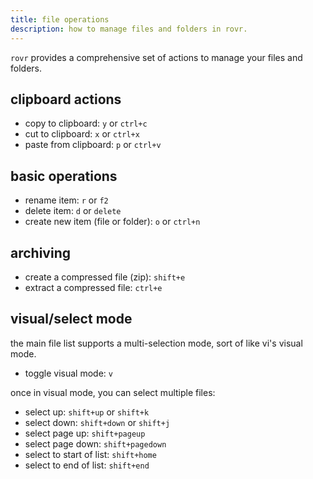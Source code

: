 ```yaml
---
title: file operations
description: how to manage files and folders in rovr.
---
```


`rovr` provides a comprehensive set of actions to manage your files and folders.

## clipboard actions

- copy to clipboard: `y` or `ctrl+c`
- cut to clipboard: `x` or `ctrl+x`
- paste from clipboard: `p` or `ctrl+v`

## basic operations

- rename item: `r` or `f2`
- delete item: `d` or `delete`
- create new item (file or folder): `o` or `ctrl+n`

## archiving

- create a compressed file (zip): `shift+e`
- extract a compressed file: `ctrl+e`

## visual/select mode

the main file list supports a multi-selection mode, sort of like vi's visual mode.

- toggle visual mode: `v`

once in visual mode, you can select multiple files:

- select up: `shift+up` or `shift+k`
- select down: `shift+down` or `shift+j`
- select page up: `shift+pageup`
- select page down: `shift+pagedown`
- select to start of list: `shift+home`
- select to end of list: `shift+end`
